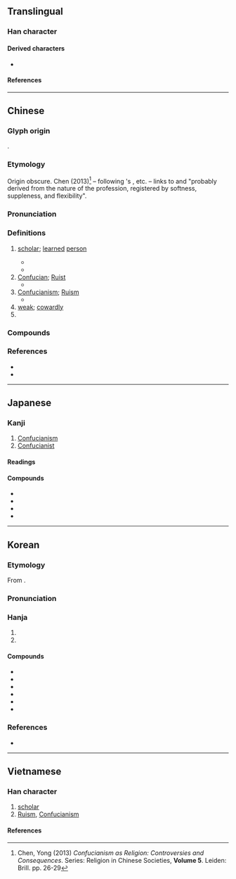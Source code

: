 {{character info}}
==Translingual==

===Han character===
{{Han char|rn=9|rad=人|as=14|sn=16|four=21227|canj=OMBB|ids=⿰亻需}}

====Derived characters====
* {{l|mul|[[𡃽]], [[𮒯]]}}

====References====
{{Han ref|kx=0119.300|dkj=01220|dj=0253.080|hdz=10230.090|uh=5112}}

----

==Chinese==
{{zh-forms|ss=𰁡|alt=㐵,偄,𠍶,𪝥}}

===Glyph origin===
{{Han etym}}
{{Han compound|人|alt1=亻|需|ls=psc|c1=s|c2=p|t1=human}}.

===Etymology===
Origin obscure. Chen (2013)<ref>Chen, Yong (2013) ''Confucianism as Religion: Controversies and Consequences''. Series: Religion in Chinese Societies, '''Volume 5'''. Leiden: Brill. pp. 26-29</ref> – following {{w|Xu Shen}}'s {{w|Shuowen Jiezi}}, etc. – links {{och-l|儒|sorcerers, intellectuals, government officials, Confucians}} to {{och-l|柔|soft}} and {{och-l|懦|weak, timid}} "probably derived from the nature of the profession, registered by softness, suppleness, and flexibility".

===Pronunciation===
{{zh-pron
|m=rú
|m-s=ru2
|c=jyu4
|c-t=yi3
|g=eo4
|h=pfs=yì;gd=yi2
|j=ru2
|mb=ṳ̌
|md=ṳ̀
|mn=xm,qz,jj,tp:lû/kh:jû/zz:jî
|mn-t=ru5
|w=3zr
|x=y2
|mc=y
|oc=y
|ma=y
|cat=n,pn,a
}}

===Definitions===
{{zh-hanzi}}

# [[scholar]]; [[learned]] [[person]]
#: {{zh-x|^儒-林 外史|{{w|The Scholars (novel)|Unofficial History of the '''Scholars'''}} {{n-g|(a satirical novel by {{lang|zh|吳敬梓}} {{w|Wu Jingzi}})}}}}
#* {{zh-x|子 謂 ^子-夏 曰：「女 為 君子 儒，無 為 小人 儒。」|The Master said to Zi Xia, "Do you be a '''scholar''' after the style of the superior man, and not after that of the mean man."|ref=Lunyu}}
#* {{zh-x|以 九 兩 系 邦國 之 民：…… 四 曰 儒，以 道 得 民。……。|Use nine working-duos to involve the people of the polities and states: [...] the fourth are called the '''scholars''', who use moral principles to procure people. [...].|ref=Zhouli}} 
# [[Confucian]]; [[Ruist]]
#* {{zh-x|通 天、地、人 曰 儒，通 天、地 而 不通 人 曰 伎。|Having a penetrating understanding of Heaven, Earth, and Man is called '''ru (Confucian)'''. Having a penetrating understanding of Heaven and Earth, but not understanding Man, is called "clever."|ref=Fayan}}
# [[Confucianism]]; [[Ruism]]
#* {{zh-x|孟子 曰：「逃 ^墨 必 歸 於 ^楊，逃 ^楊 必 歸 於 ^儒。歸，斯 受 之 而 已 矣。今 之 與 ^楊-墨 辯 者，如 追 放 豚，既 入 其 苙，又 從 而 招 之。」|Mencius said, 'Those who are fleeing from the errors of {{w|Mohism}} naturally turn to {{w|Yangism}}, and those who are fleeing from the errors of Yang naturally turn to '''Ruism'''. When they so turn, they should at once and simply be received. Those who nowadays dispute with the followers of Yangism and Mohism do so as if they were pursuing a stray pig, the leg of which, after they have got it to enter the pen, they proceed to tie.'|ref=Mengzi}}
# [[weak]]; [[cowardly]]
# {{surname|zh}}

===Compounds===
{{zh-der|fold=1|儒艮|儒家|儒將|儒教|儒林|儒生|儒術|儒學|儒雅|儒醫|侏儒|儒巾|宋儒|儒林外史|侏儒症|坑儒|儒業|名儒|俗儒|僻儒|宿儒|崇儒|先儒|八儒|儒略曆|宿學舊儒|儒冠|宏儒碩學|世儒|儒者|夙儒|俚儒|大儒|儒宗|博學鴻儒|儒風|侏儒觀戰|儒士|碩學通儒|新儒學|拘拘儒儒|犬儒學派|拘儒|穴見小儒|瞀儒|當世儒宗|碩彥名儒|碩儒|盜儒|瑰儒|燔書坑儒|焚書坑儒|溫文儒雅|散儒|陋儒|耆儒碩望|豎儒|老儒|迂儒|耆儒|醇儒|鴻儒|英儒|風流儒雅|章句儒|陽儒陰釋|通儒|老師宿儒|賈儒商秀|耆儒碩德|耆儒碩老|腐儒|回儒}}

===References===
<references/>
* {{R:yue:Hanzi}}
* {{R:twedu|A00253}}

----

==Japanese==

===Kanji===
{{ja-kanji|grade=c|rs=人14}}

# [[Confucianism]]
# [[Confucianist]]

====Readings====
{{ja-readings
|goon=にゅう
|kanon=じゅ
|kun=やわらか, うるおす, したがう
}}

====Compounds====
* {{ja-r|儒学|じゅがく}}
* {{ja-r|儒教|じゅきょう}}
* {{ja-r|碩儒|せきじゅ}}
* {{ja-r|宋儒|そうじゅ}}

----

==Korean==

===Etymology===
From {{der|ko|ltc|sort=유|-}} {{ltc-l|儒}}.
{{hanja-ety
|dk={{okm-l|ᅀᅲᆼ|zyù}}
|m={{okm-l|ᅀᅲ|zyù}}
|mh={{okm-l|[[션ᄇᆡ|션븨]]|syènpùy}}
|ml=儒學#상34A
}}

===Pronunciation===
{{ko-hanja-pron|유}}

===Hanja===
{{ko-hanja-search}}
{{ko-hanja|선비|유}}

# {{hanja form of|유|[[scholar]]}}
# {{hanja form of|유|[[Confucianism]]}}

====Compounds====
{{der-top3|Compounds}}
* {{ko-l|유교|儒敎}}
* {{ko-l|유림|儒林}}
* {{ko-l|유생|儒生}}
* {{ko-l|갱유|坑儒}}
* {{ko-l|유가|儒家}}
* {{ko-l|유학|儒學}}
{{der-bottom}}

===References===
* {{R:hanjadoc|588}}

----

==Vietnamese==

===Han character===
{{vi-readings|reading=[[nho]]-genibrel;bonet;Thiều Chửu (1942);Trần (1999);Nguyễn (2004);tdcntd, [[nhu]]-genibrel;bonet;Nguyễn (2004);btcn, [[nhô]]-Trần (2004);tdcntd|rs=人14}}

# [[scholar]]
# [[w: Ruism|Ruism]], [[Confucianism]]

====References====
<references/>
